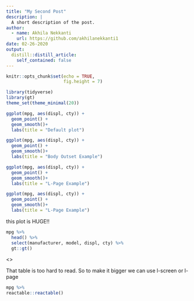 ```yaml
---
title: "My Second Post"
description: |
  A short description of the post.
author:
  - name: Akhila Nekkanti
    url: https://github.com/akhilanekkanti1
date: 02-26-2020
output:
  distill::distill_article:
    self_contained: false
---
```


```r
knitr::opts_chunk$set(echo = TRUE,
                      fig.height = 7)

library(tidyverse)
library(gt)
theme_set(theme_minimal(20))

```

```r

ggplot(mpg, aes(displ, cty)) +
  geom_point() +
  geom_smooth()+
  labs(title = "Default plot")


```

```r

ggplot(mpg, aes(displ, cty)) +
  geom_point() +
  geom_smooth()+
  labs(title = "Body Outset Example")


```


```r

ggplot(mpg, aes(displ, cty)) +
  geom_point() +
  geom_smooth()+
  labs(title = "L-Page Example")

```


```r

ggplot(mpg, aes(displ, cty)) +
  geom_point() +
  geom_smooth()+
  labs(title = "L-Page Example")

```
<aside>

this plot is HUGE!!

<aside>

<aside>
```r

mpg %>% 
  head() %>% 
  select(manufacturer, model, displ, cty) %>% 
  gt::gt()

```

<\aside>

That table is too hard to read. So to make it bigger we can use l-screen or l-page


```r

mpg %>% 
reactable::reactable()

```
